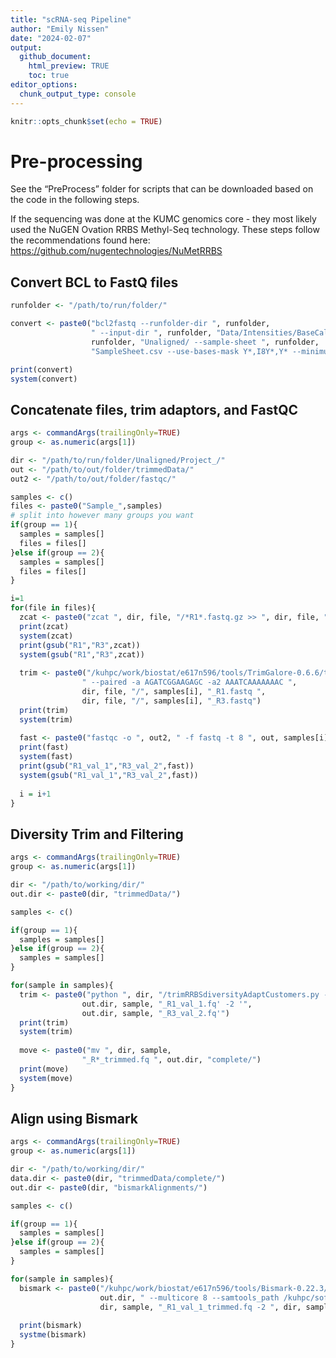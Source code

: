 ```yaml
---
title: "scRNA-seq Pipeline"
author: "Emily Nissen"
date: "2024-02-07"
output: 
  github_document:
    html_preview: TRUE
    toc: true
editor_options: 
  chunk_output_type: console
---
```


```r
knitr::opts_chunk$set(echo = TRUE)
```

# Pre-processing

See the "PreProcess" folder for scripts that can be downloaded based on the code in the following steps.

If the sequencing was done at the KUMC genomics core - they most likely used the NuGEN Ovation RRBS Methyl-Seq technology. These steps follow the recommendations found here: <https://github.com/nugentechnologies/NuMetRRBS>

## Convert BCL to FastQ files

```r
runfolder <- "/path/to/run/folder/"

convert <- paste0("bcl2fastq --runfolder-dir ", runfolder, 
                  " --input-dir ", runfolder, "Data/Intensities/BaseCalls/ --output-dir ",
                  runfolder, "Unaligned/ --sample-sheet ", runfolder, 
                  "SampleSheet.csv --use-bases-mask Y*,I8Y*,Y* --minimum-trimmed-read-length 0 --mask-short-adapter-reads 0")

print(convert)
system(convert)
```

## Concatenate files, trim adaptors, and FastQC

```r
args <- commandArgs(trailingOnly=TRUE)
group <- as.numeric(args[1])

dir <- "/path/to/run/folder/Unaligned/Project_/"
out <- "/path/to/out/folder/trimmedData/"
out2 <- "/path/to/out/folder/fastqc/"

samples <- c()
files <- paste0("Sample_",samples)
# split into however many groups you want
if(group == 1){
  samples = samples[]
  files = files[]
}else if(group == 2){
  samples = samples[]
  files = files[]
}

i=1
for(file in files){
  zcat <- paste0("zcat ", dir, file, "/*R1*.fastq.gz >> ", dir, file, "/", samples[i], "_R1.fastq")
  print(zcat)
  system(zcat)
  print(gsub("R1","R3",zcat))
  system(gsub("R1","R3",zcat))
  
  trim <- paste0("/kuhpc/work/biostat/e617n596/tools/TrimGalore-0.6.6/trim_galore --output_dir ", out, 
                " --paired -a AGATCGGAAGAGC -a2 AAATCAAAAAAAC ", 
                dir, file, "/", samples[i], "_R1.fastq ",
                dir, file, "/", samples[i], "_R3.fastq")
  print(trim)
  system(trim)
  
  fast <- paste0("fastqc -o ", out2, " -f fastq -t 8 ", out, samples[i], "_R1_val_1.fq")
  print(fast)
  system(fast)
  print(gsub("R1_val_1","R3_val_2",fast))
  system(gsub("R1_val_1","R3_val_2",fast))
  
  i = i+1
}
```

## Diversity Trim and Filtering

```r
args <- commandArgs(trailingOnly=TRUE)
group <- as.numeric(args[1])

dir <- "/path/to/working/dir/"
out.dir <- paste0(dir, "trimmedData/")

samples <- c()

if(group == 1){
  samples = samples[]
}else if(group == 2){
  samples = samples[]
}

for(sample in samples){
  trim <- paste0("python ", dir, "/trimRRBSdiversityAdaptCustomers.py -1 '", 
                out.dir, sample, "_R1_val_1.fq' -2 '",
                out.dir, sample, "_R3_val_2.fq'")
  print(trim)
  system(trim)
  
  move <- paste0("mv ", dir, sample,
                "_R*_trimmed.fq ", out.dir, "complete/")
  print(move)
  system(move)
}
```

## Align using Bismark

```r
args <- commandArgs(trailingOnly=TRUE)
group <- as.numeric(args[1])

dir <- "/path/to/working/dir/"
data.dir <- paste0(dir, "trimmedData/complete/")
out.dir <- paste0(dir, "bismarkAlignments/")

samples <- c()

if(group == 1){
  samples = samples[]
}else if(group == 2){
  samples = samples[]
}

for(sample in samples){
  bismark <- paste0("/kuhpc/work/biostat/e617n596/tools/Bismark-0.22.3/bismark --bowtie2 --path_to_bowtie2 /kuhpc/software/7/install/bowtie2/2.3.5.1/ --output_dir ", 
                    out.dir, " --multicore 8 --samtools_path /kuhpc/software/7/install/samtools/1.9/bin /kuhpc/work/biostat/e617n596/References/bismark/hg38 -1 ", 
                    dir, sample, "_R1_val_1_trimmed.fq -2 ", dir, sample, "_R3_val_2_trimmed.fq")
  
  print(bismark)
  systme(bismark)
}
```

